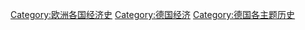 {{Commonscat|Economic history of Germany}}

[[Category:欧洲各国经济史|Category:欧洲各国经济史]]
[[Category:德国经济|Category:德国经济]]
[[Category:德国各主题历史|Category:德国各主题历史]]